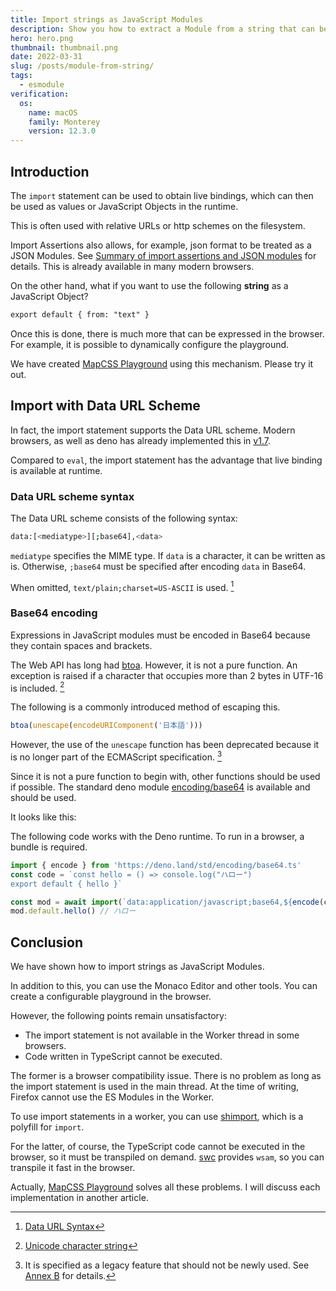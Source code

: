 ```yaml
---
title: Import strings as JavaScript Modules
description: Show you how to extract a Module from a string that can be used at runtime. Use with the Editor, it may provide a new experience in the browser.
hero: hero.png
thumbnail: thumbnail.png
date: 2022-03-31
slug: /posts/module-from-string/
tags:
  - esmodule
verification:
  os:
    name: macOS
    family: Monterey
    version: 12.3.0
---
```


## Introduction

The `import` statement can be used to obtain live bindings, which can then be used as values or JavaScript Objects in the runtime.

This is often used with relative URLs or http schemes on the filesystem.

Import Assertions also allows, for example, json format to be treated as a JSON Modules. See [Summary of import assertions and JSON modules](./import-assertions-json-modules) for details.
This is already available in many modern browsers.

On the other hand, what if you want to use the following **string** as a JavaScript Object?

```txt
export default { from: "text" }
```

Once this is done, there is much more that can be expressed in the browser.
For example, it is possible to dynamically configure the playground.

We have created [MapCSS Playground](https://mapcss.miyauchi.dev/playground) using this mechanism.
Please try it out.

## Import with Data URL Scheme

In fact, the import statement supports the Data URL scheme. Modern browsers, as well as
deno has already implemented this in [v1.7](https://deno.com/blog/v1.7#support-for-importing-data-urls).

Compared to `eval`, the import statement has the advantage that live binding is available at runtime.

### Data URL scheme syntax

The Data URL scheme consists of the following syntax:

```bash
data:[<mediatype>][;base64],<data>
```

`mediatype` specifies the MIME type. If `data` is a character, it can be written as is.
Otherwise, `;base64` must be specified after encoding `data` in Base64.

When omitted, `text/plain;charset=US-ASCII` is used. [^1]

[^1]: [Data URL Syntax](https://developer.mozilla.org/ja/docs/Web/HTTP/Basics_of_HTTP/Data_URIs#syntax)

### Base64 encoding

Expressions in JavaScript modules must be encoded in Base64 because they contain spaces and brackets.

The Web API has long had [btoa](https://developer.mozilla.org/ja/docs/Web/API/btoa). However, it is not a pure function.
An exception is raised if a character that occupies more than 2 bytes in UTF-16 is included. [^2]

[^2]: [Unicode character string](https://developer.mozilla.org/ja/docs/Glossary/Base64)

The following is a commonly introduced method of escaping this.

```ts
btoa(unescape(encodeURIComponent('日本語')))
```

However, the use of the `unescape` function has been deprecated because it is no longer part of the ECMAScript specification. [^3]

[^3]: It is specified as a legacy feature that should not be newly used. See [Annex B](https://262.ecma-international.org/9.0/#sec-additional-ecmascript-features-for-web-browsers) for details.

Since it is not a pure function to begin with, other functions should be used if possible.
The standard deno module [encoding/base64](https://deno.land/std/encoding#base64) is available and should be used.

It looks like this:

<Alert type="warning">
  The following code works with the Deno runtime. To run in a browser, a bundle
  is required.
</Alert>

```ts
import { encode } from 'https://deno.land/std/encoding/base64.ts'
const code = `const hello = () => console.log("ハロー")
export default { hello }`

const mod = await import(`data:application/javascript;base64,${encode(code)}`)
mod.default.hello() // ハロー
```

## Conclusion

We have shown how to import strings as JavaScript Modules.

In addition to this, you can use the Monaco Editor and other tools.
You can create a configurable playground in the browser.

However, the following points remain unsatisfactory:

- The import statement is not available in the Worker thread in some browsers.
- Code written in TypeScript cannot be executed.

The former is a browser compatibility issue. There is no problem as long as the import statement is used in the main thread.
At the time of writing, Firefox cannot use the ES Modules in the Worker.

To use import statements in a worker, you can use [shimport](https://github.com/Rich-Harris/shimport), which is a polyfill for `import`.

For the latter, of course, the TypeScript code cannot be executed in the browser, so it must be transpiled on demand.
[swc](https://github.com/swc-project/swc) provides `wsam`, so you can transpile it fast in the browser.

Actually, [MapCSS Playground](https://mapcss.miyauchi.dev/playground) solves all these problems.
I will discuss each implementation in another article.
